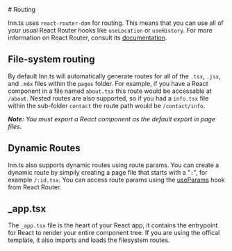 
<Layout>
# Routing

Inn.ts uses `react-router-dom` for routing. This means that you can use all of your usual React Router hooks like `useLocation` or `useHistory`. For more information on React Router, consult its [documentation](https://reactrouter.com).

## File-system routing

By default Inn.ts will automatically generate routes for all of the `.tsx`, `.jsx`, and `.mdx` files within the `pages` folder. For example, if you have a React component in a file named `about.tsx` this route would be accessable at `/about`. Nested routes are also supported, so if you had a `info.tsx` file within the sub-folder `contact` the route path would be `/contact/info`.

_**Note:** You must export a React component as the default export in page files._

## Dynamic Routes

Inn.ts also supports dynamic routes using route params. You can create a dynamic route by simpily creating a page file that starts with a "`:`", for example `/:id.tsx`. You can access route params using the [useParams](https://reactrouter.com/web/api/Hooks/useparams) hook from React Router.

## \_app.tsx

The `_app.tsx` file is the heart of your React app, it contains the entrypoint for React to render your entire component tree. If you are using the offical template, it also imports and loads the filesystem routes.

</Layout>
